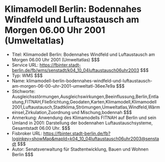 # Klimamodell Berlin: Bodennahes Windfeld und Luftaustausch am Morgen 06.00 Uhr 2001 (Umweltatlas)
- Titel: Klimamodell Berlin: Bodennahes Windfeld und Luftaustausch am Morgen 06.00 Uhr 2001 (Umweltatlas) $$$
- Service URL: https://fbinter.stadt-berlin.de/fb/wms/senstadt/k04_10_04luftaustausch06uhr2003 $$$
- Typ: WMS $$$
- Name: klimamodell-berlin-bodennahes-windfeld-und-luftaustausch-am-morgen-06-00-uhr-2001-umweltatl-36ee7e9a $$$
- Stichworte: Ausgleichsstörmungen,Ausgleichswirkungen,Beeinflussung,Berlin,Entlastung,FITNAH,Fließrichtung,Geodaten,Karten,Klimamodell,Klimamodell 2001,Luftaustausch,Stadtklima,Strömungen,Umweltatlas,Windfeld,Wärmeinsel,Zirkulation,Zuordnung und Mischung,bodennah $$$
- Anmerkung: Anwendung des Klimamodells FITNAH auf Berlin und sein Umland in 2001: Darstellung der bodennahen Luftaustauschsysteme, Gesamtstadt 06.00 Uhr. $$$
- Fisbroker URL: https://fbinter.stadt-berlin.de/fb?loginkey=showMap&mapId=k04_10_04luftaustausch06uhr2003@senstadt $$$
- Autor: Senatsverwaltung für Stadtentwicklung, Bauen und Wohnen Berlin $$$
